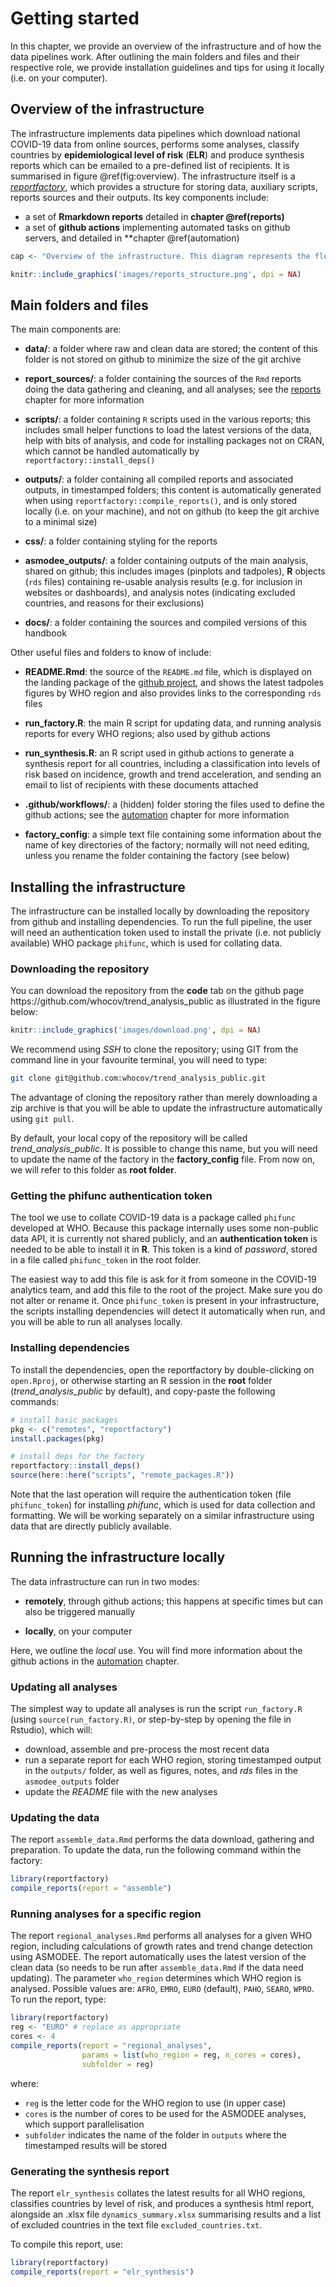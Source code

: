 # Getting started {#getting-started}

In this chapter, we provide an overview of the infrastructure and of how the
data pipelines work. After outlining the main folders and files and their
respective role, we provide installation guidelines and tips for using it
locally (i.e. on your computer).


## Overview of the infrastructure

The infrastructure implements data pipelines which download national COVID-19
data from online sources, performs some analyses, classify countries by
**epidemiological level of risk** (**ELR**) and produce synthesis reports which
can be emailed to a pre-defined list of recipients. It is summarised in figure
\@ref(fig:overview). The infrastructure itself is a
[*reportfactory*](https://www.reconverse.org/reportfactory/), which provides a
structure for storing data, auxiliary scripts, reports sources and their
outputs. Its key components include:

* a set of **Rmarkdown reports** detailed in **chapter \@ref(reports)**
* a set of **github actions** implementing automated tasks on github servers, and
  detailed in **chapter \@ref(automation)

```r

cap <- "Overview of the infrastructure. This diagram represents the flow of information processed by the data pipelines. Data are gathered from the net by the WHO-private package *phifunc*, and processed by a series of *Rmd* reports. Some of the information products generated, indicated by a star, are not stored on github in order to reduce the size of the repository. Upon compilation, all reports outputs are stored in an /outputs/ folder (not shown on the diagram). The automated email (last step) can only be sent by github actions, as it requires SMTP credentials only stored as github secrets."

```


```r
knitr::include_graphics('images/reports_structure.png', dpi = NA)
```


## Main folders and files

 The main components are:

* **data/**: a folder where raw and clean data are stored; the content of this
  folder is not stored on github to minimize the size of the git archive

* **report_sources/**: a folder containing the sources of the `Rmd` reports doing
  the data gathering and cleaning, and all analyses; see the [reports](#reports)
  chapter for more information

* **scripts/**: a folder containing `R` scripts used in the various reports; this
  includes small helper functions to load the latest versions of the data, help
  with bits of analysis, and code for installing packages not on CRAN, which
  cannot be handled automatically by `reportfactory::install_deps()`

* **outputs/**: a folder containing all compiled reports and associated outputs,
  in timestamped folders; this content is automatically generated when using
  `reportfactory::compile_reports()`, and is only stored locally (i.e. on your
  machine), and not on github (to keep the git archive to a minimal size)
  
* **css/**: a folder containing styling for the reports

* **asmodee_outputs/**: a folder containing outputs of the main analysis, shared on
  github; this includes images (pinplots and tadpoles), **R** objects (`rds`
  files) containing re-usable analysis results (e.g. for inclusion in websites
  or dashboards), and analysis notes (indicating excluded countries, and reasons
  for their exclusions)
  
* **docs/**: a folder containing the sources and compiled versions of this
  handbook

Other useful files and folders to know of include:

* **README.Rmd**: the source of the `README.md` file, which is displayed on the
  landing package of the [github project](https://github.com/whocov/trend_analysis_public), 
  and shows the latest tadpoles figures by WHO region and also provides links to
  the corresponding `rds` files

* **run_factory.R**: the main R script for updating data, and running analysis
  reports for every WHO regions; also used by github actions
  
* **run_synthesis.R**: an R script used in github actions to generate a synthesis
  report for all countries, including a classification into levels of risk based
  on incidence, growth and trend acceleration, and sending an email to list of
  recipients with these documents attached
  
* **.github/workflows/**: a (hidden) folder storing the files used to define the
  github actions; see the [automation](#automation) chapter for more information
  
* **factory_config**: a simple text file containing some information about the
  name of key directories of the factory; normally will not need editing, unless
  you rename the folder containing the factory (see below)



## Installing the infrastructure

The infrastructure can be installed locally by downloading the repository from
github and installing dependencies. To run the full pipeline, the user will need
an authentication token used to install the private (i.e. not publicly
available) WHO package `phifunc`, which is used for collating data.

### Downloading the repository

You can download the repository from the **code** tab on the github page
https://github.com/whocov/trend_analysis_public
as illustrated in the figure below:

```r
knitr::include_graphics('images/download.png', dpi = NA)
```

We recommend using *SSH* to clone the repository; using GIT from the command
line in your favourite terminal, you will need to type:

```bash
git clone git@github.com:whocov/trend_analysis_public.git
```

The advantage of cloning the repository rather than merely downloading a zip
archive is that you will be able to update the infrastructure automatically
using `git pull`.


By default, your local copy of the repository will be called
*trend_analysis_public*. It is possible to change this name, but you will need
to update the name of the factory in the **factory_config** file. From now on,
we will refer to this folder as **root folder**.



### Getting the phifunc authentication token

The tool we use to collate COVID-19 data is a package called `phifunc` developed
at WHO. Because this package internally uses some non-public data API, it is
currently not shared publicly, and an **authentication token** is needed to be
able to install it in **R**. This token is a kind of *password*, stored in a
file called `phifunc_token` in the root folder.

The easiest way to add this file is ask for it from someone in the COVID-19
analytics team, and add this file to the root of the project. Make sure you do
not alter or rename it. Once `phifunc_token` is present in your infrastructure,
the scripts installing dependencies will detect it automatically when run, and
you will be able to run all analyses locally.



### Installing dependencies

To install the dependencies, open the reportfactory by double-clicking on
`open.Rproj`, or otherwise starting an R session in the **root** folder
(*trend_analysis_public* by default), and copy-paste the following commands:

```r

# install basic packages
pkg <- c("remotes", "reportfactory")
install.packages(pkg)

# install deps for the factory
reportfactory::install_deps()
source(here::here("scripts", "remote_packages.R"))

```

Note that the last operation will require the authentication token (file
`phifunc_token`) for installing *phifunc*, which is used for data collection and
formatting. We will be working separately on a similar infrastructure using data
that are directly publicly available.



## Running the infrastructure locally

The data infrastructure can run in two modes:

* **remotely**, through github actions; this happens at specific times but can also
  be triggered manually
  
* **locally**, on your computer

Here, we outline the *local* use. You will find more information about the
github actions in the [automation](#automation) chapter. 


### Updating all analyses

The simplest way to update all analyses is run the script `run_factory.R` (using
`source(run_factory.R)`, or step-by-step by opening the file in Rstudio), which
will:

* download, assemble and pre-process the most recent data
* run a separate report for each WHO region, storing timestamped output in the
  `outputs/` folder, as well as figures, notes, and *rds* files in the
  `asmodee_outputs` folder
* update the *README* file with the new analyses



### Updating the data

The report `assemble_data.Rmd` performs the data download, gathering and
preparation. To update the data, run the following command within the factory:

```r

library(reportfactory)
compile_reports(report = "assemble")

```


### Running analyses for a specific region

The report `regional_analyses.Rmd` performs all analyses for a given WHO region,
including calculations of growth rates and trend change detection using
ASMODEE. The report automatically uses the latest version of the clean data (so
needs to be run after `assemble_data.Rmd` if the data need updating). The
parameter `who_region` determines which WHO region is analysed. Possible values
are: `AFRO`, `EMRO`, `EURO` (default), `PAHO`, `SEARO`, `WPRO`. To run the
report, type:


```r

library(reportfactory)
reg <- "EURO" # replace as appropriate
cores <- 4
compile_reports(report = "regional_analyses",
                params = list(who_region = reg, n_cores = cores),
                subfolder = reg)

```

where:

* `reg` is the letter code for the WHO region to use (in upper case)
* `cores` is the number of cores to be used for the ASMODEE analyses, which
  support parallelisation
* `subfolder` indicates the name of the folder in `outputs` where the
  timestamped results will be stored



### Generating the synthesis report

The report `elr_synthesis` collates the latest results for all WHO regions,
classifies countries by level of risk, and produces a synthesis html report,
alongside an .xlsx file `dynamics_summary.xlsx` summarising results and a list
of excluded countries in the text file `excluded_countries.txt`.

To compile this report, use:


```r

library(reportfactory)
compile_reports(report = "elr_synthesis")

```
